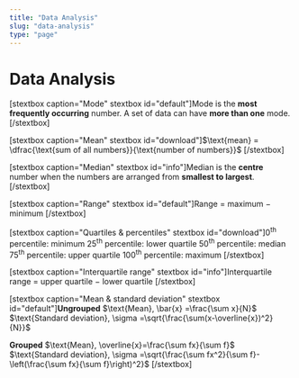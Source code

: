 ```yaml
---
title: "Data Analysis"
slug: "data-analysis"
type: "page"
---
```


# Data Analysis
[stextbox caption="Mode" stextbox id="default"]Mode is the <strong>most frequently occurring</strong> number. A set of data can have <strong>more than one</strong> mode.
[/stextbox]

[stextbox caption="Mean" stextbox id="download"]$\text{mean} = \dfrac{\text{sum of all numbers}}{\text{number of numbers}}$
[/stextbox]

[stextbox caption="Median" stextbox id="info"]Median is the <strong>centre</strong> number when the numbers are arranged from <strong>smallest to largest</strong>.
[/stextbox]

[stextbox caption="Range" stextbox id="default"]Range = maximum $-$ minimum
[/stextbox]

[stextbox caption="Quartiles & percentiles" stextbox id="download"]0<sup>th</sup> percentile: minimum
25<sup>th</sup> percentile: lower quartile
50<sup>th</sup> percentile: median
75<sup>th</sup> percentile: upper quartile
100<sup>th</sup> percentile: maximum
[/stextbox]

[stextbox caption="Interquartile range" stextbox id="info"]Interquartile range = upper quartile $-$ lower quartile
[/stextbox]

[stextbox caption="Mean & standard deviation" stextbox id="default"]<strong>Ungrouped</strong>
$\text{Mean}, \bar{x} =\frac{\sum x}{N}$
$\text{Standard deviation}, \sigma =\sqrt{\frac{\sum(x-\overline{x})^2}{N}}$

<strong>Grouped</strong>
$\text{Mean}, \overline{x}=\frac{\sum fx}{\sum f}$
$\text{Standard deviation}, \sigma =\sqrt{\frac{\sum fx^2}{\sum f}-\left(\frac{\sum fx}{\sum f}\right)^2}$
[/stextbox]
